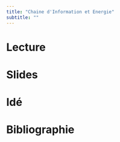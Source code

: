 ```yaml
---
title: "Chaine d'Information et Energie"
subtitle: ""
---
```


# Lecture


# Slides



# Idé


# Bibliographie

